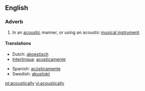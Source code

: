 ==English==

===Adverb===
{{en-adv|-}}

# In an [[acoustic]] manner, or using an acoustic [[musical instrument]].

====Translations====
{{trans-top|in an acoustic manner}}
*Dutch: [[akoestisch]]
*[[Interlingua]]: [[acusticamente]]
{{trans-mid}}
*Spanish: [[acústicamente]]
*Swedish: [[akustiskt]]
{{trans-bottom}}

[[pt:acoustically]]
[[vi:acoustically]]